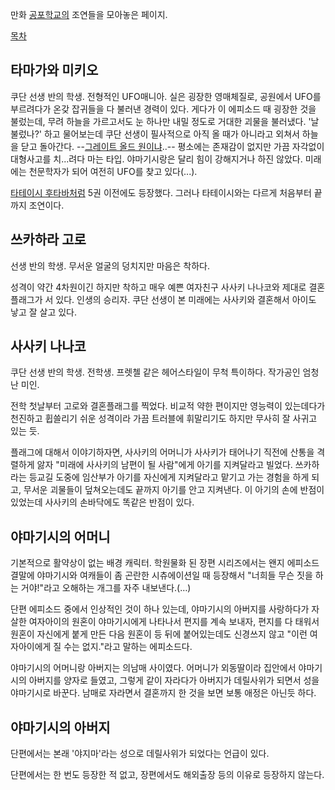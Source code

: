 만화 [[공포학교]]의 조연들을 모아놓은 페이지.

[[목차]]
== 타마가와 미키오 ==
쿠단 선생 반의 학생. 전형적인 UFO매니아. 실은 굉장한 영매체질로, 공원에서 UFO를 부르려다가 온갖 잡귀들을 다 불러낸 경력이 있다. 게다가 이 에피소드 때 굉장한 것을 불렀는데, 무려 하늘을 가르고서도 눈 하나만 내밀 정도로 거대한 괴물을 불러냈다. '날 불렀나?' 하고 물어보는데 쿠단 선생이 필사적으로 아직 올 때가 아니라고 외쳐서 하늘을 닫고 돌아간다. --[[그레이트 올드 원]]이냐..-- 평소에는 존재감이 없지만 가끔 자각없이 대형사고를 치...려다 마는 타입. 야마기시랑은 달리 힘이 강해지거나 하진 않았다. 미래에는 천문학자가 되어 여전히 UFO를 찾고 있다(...).

[[타테이시 후타바]]처럼 5권 이전에도 등장했다. 그러나 타테이시와는 다르게 처음부터 끝까지 조연이다. 

== 쓰카하라 고로 ==
선생 반의 학생. 무서운 얼굴의 덩치지만 마음은 착하다.

성격이 약간 4차원이긴 하지만 착하고 매우 예쁜 여자친구 사사키 나나코와 제대로 결혼 플래그가 서 있다. 인생의 승리자. 쿠단 선생이 본 미래에는 사사키와 결혼해서 아이도 낳고 잘 살고 있다.

== 사사키 나나코 ==
쿠단 선생 반의 학생. 전학생. 프렛첼 같은 헤어스타일이 무척 특이하다. 작가공인 엄청난 미인.

전학 첫날부터 고로와 결혼플래그를 찍었다. 비교적 약한 편이지만 영능력이 있는데다가 천진하고 휩쓸리기 쉬운 성격이라 가끔 트러블에 휘말리기도 하지만 무사히 잘 사귀고 있는 듯.

플래그에 대해서 이야기하자면, 사사키의 어머니가 사사키가 태어나기 직전에 산통을 격렬하게 앓자 "미래에 사사키의 남편이 될 사람"에게 아기를 지켜달라고 빌었다. 쓰카하라는 등교길 도중에 임산부가 아기를 자신에게 지켜달라고 맡기고 가는 경험을 하게 되고, 무서운 괴물들이 덮쳐오는데도 끝까지 아기를 안고 지켜낸다. 이 아기의 손에 반점이 있었는데 사사키의 손바닥에도 똑같은 반점이 있다.

== 야마기시의 어머니 ==
기본적으로 활약상이 없는 배경 캐릭터. 학원물화 된 장편 시리즈에서는 왠지 에피소드 결말에 야마기시와 여캐들이 좀 곤란한 시츄에이션일 때 등장해서 "너희들 무슨 짓을 하는 거야!"라고 오해하는 개그를 자주 내보낸다.(…)

단편 에피소드 중에서 인상적인 것이 하나 있는데, 야마기시의 아버지를 사랑하다가 자살한 여자아이의 원혼이 야마기시에게 나타나서 편지를 계속 보내자, 편지를 다 태워서 원혼이 자신에게 붙게 만든 다음 원혼이 등 뒤에 붙어있는데도 신경쓰지 않고 "이런 여자아이에게 질 수는 없지."라고 말하는 에피소드다.

야마기시의 어머니랑 아버지는 의남매 사이였다. 어머니가 외동딸이라 집안에서 야마기시의 아버지를 양자로 들였고, 그렇게 같이 자라다가 아버지가 데릴사위가 되면서 성을 야마기시로 바꾼다. 남매로 자라면서 결혼까지 한 것을 보면 보통 애정은 아닌듯 하다.

== 야마기시의 아버지 ==
단편에서는 본래 '야지마'라는 성으로 데릴사위가 되었다는 언급이 있다.

단편에서는 한 번도 등장한 적 없고, 장편에서도 해외출장 등의 이유로 등장하지 않는다.
